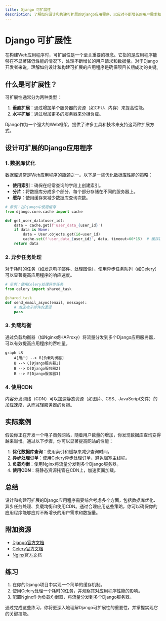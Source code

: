 ```yaml
---
title: Django 可扩展性
description: 了解如何设计和构建可扩展的Django应用程序，以应对不断增长的用户需求和数据量。
---
```


# Django 可扩展性

在构建Web应用程序时，可扩展性是一个至关重要的概念。它指的是应用程序能够在不显著降低性能的情况下，处理不断增长的用户请求和数据量。对于Django开发者来说，理解如何设计和构建可扩展的应用程序是确保项目长期成功的关键。

## 什么是可扩展性？

可扩展性通常分为两种类型：

1. **垂直扩展**：通过增加单个服务器的资源（如CPU、内存）来提高性能。
2. **水平扩展**：通过增加更多的服务器来分担负载。

Django作为一个强大的Web框架，提供了许多工具和技术来支持这两种扩展方式。

## 设计可扩展的Django应用程序

### 1. 数据库优化

数据库通常是Web应用程序的瓶颈之一。以下是一些优化数据库性能的策略：

- **使用索引**：确保在经常查询的字段上创建索引。
- **分片**：将数据库分成多个部分，每个部分存储在不同的服务器上。
- **缓存**：使用缓存来减少数据库查询次数。

```python
# 示例：在Django中使用缓存
from django.core.cache import cache

def get_user_data(user_id):
    data = cache.get(f'user_data_{user_id}')
    if data is None:
        data = User.objects.get(id=user_id)
        cache.set(f'user_data_{user_id}', data, timeout=60*15)  # 缓存15分钟
    return data
```

### 2. 异步任务处理

对于耗时的任务（如发送电子邮件、处理图像），使用异步任务队列（如Celery）可以显著提高应用程序的响应速度。

```python
# 示例：使用Celery处理异步任务
from celery import shared_task

@shared_task
def send_email_async(email, message):
    # 发送电子邮件的逻辑
    pass
```

### 3. 负载均衡

通过负载均衡器（如Nginx或HAProxy）将流量分发到多个Django应用服务器，可以有效提高应用程序的吞吐量。

```mermaid
graph LR
    A[用户] --> B[负载均衡器]
    B --> C[Django服务器1]
    B --> D[Django服务器2]
    B --> E[Django服务器3]
```

### 4. 使用CDN

内容分发网络（CDN）可以加速静态资源（如图片、CSS、JavaScript文件）的加载速度，从而减轻服务器的负担。

## 实际案例

假设你正在开发一个电子商务网站，随着用户数量的增加，你发现数据库查询变得越来越慢。通过以下步骤，你可以显著提高网站的性能：

1. **优化数据库查询**：使用索引和缓存来减少查询时间。
2. **异步处理订单**：使用Celery异步处理订单，避免阻塞主线程。
3. **负载均衡**：使用Nginx将流量分发到多个Django服务器。
4. **使用CDN**：将静态资源托管在CDN上，加速页面加载。

## 总结

设计和构建可扩展的Django应用程序需要综合考虑多个方面，包括数据库优化、异步任务处理、负载均衡和使用CDN。通过合理应用这些策略，你可以确保你的应用程序能够应对不断增长的用户需求和数据量。

## 附加资源

- [Django官方文档](https://docs.djangoproject.com/)
- [Celery官方文档](https://docs.celeryproject.org/)
- [Nginx官方文档](https://nginx.org/en/docs/)

## 练习

1. 在你的Django项目中实现一个简单的缓存机制。
2. 使用Celery处理一个耗时的任务，并观察其对应用程序性能的影响。
3. 配置Nginx作为负载均衡器，将流量分发到多个Django服务器。

通过完成这些练习，你将更深入地理解Django可扩展性的重要性，并掌握实现它的关键技能。